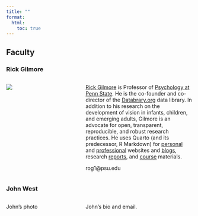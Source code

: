 ```yaml
---
title: ""
format: 
  html:
    toc: true
---
```


## Faculty

### Rick Gilmore

:::: {.columns}
::: {.column width="40%"}
![](include/img/gilmore-headshot-200x200-72dpi.png)
:::
::: {.column width="60%"}
[Rick Gilmore](https://psych.la.psu.edu/people/rog1_/) is Professor of [Psychology at Penn State](https://la.psu.edu/). 
He is the co-founder and co-director of the [Databrary.org ](https://databrary.org) data library.
In addition to his research on the development of vision in infants, children, and emerging adults, Gilmore is an advocate for open, transparent, reproducible, and robust research practices.
He uses Quarto (and its predecessor, R Markdown) for [personal](https://rick-gilmore.com) and [professional](https://gilmore-lab.github.io) websites and [blogs](https://w3tm.org), research [reports](https://penn-state-open-science.github.io/survey-fall-2022/), and [course](https://psu-psychology.github.io/psych-490-reproducibility-2023-fall/) materials.

rog1@psu.edu</br>
:::
::::

### John West

:::: {.columns}
::: {.column width="40%"}
John's photo
:::
::: {.column width="60%"}
John's bio and email.
:::
::::

<!-- ### Alaina Pearce -->

<!-- :::: {.columns} -->

<!-- ::: {.column width="40%"} -->

<!-- ![](include/img/pearce-alaina.jpg) -->
<!-- ::: -->
<!-- ::: {.column width="60%"} -->
<!-- [Alaina Pearce](https://sites.psu.edu/alainapearce/) is Assistant Research Professor in the [Department of Nutritional Sciences](https://hhd.psu.edu/nutrition) and [Center for Childhood Obesity Research](https://hhd.psu.edu/ccor) and is an affiliate of the [Institute of Computational and Data Sciences](https://www.icds.psu.edu). Dr. Pearce is a cognitive neuroscientist and her research interests center on understanding on the reciprocal association between neurocognitive functioning and pediatric obesity. Dr. Pearce’s current research aims to: 1) characterize cognitive function, neural food-cue responsivity, and eating behaviors in children at high and low familial risk for obesity prior to the development of excess adiposity; 2) identify neurocognitive processes and eating behaviors that confer either risk or resiliency to pediatric obesity; and 3) characterize child eating behaviors through meal microstructure and computational modeling. -->

<!-- azp271@psu.edu</br> -->
<!-- ::: -->
<!-- :::: -->

<!-- ### Briana Wham -->

<!-- :::: {.columns} -->
<!-- ::: {.column width="40%"} -->
<!-- ![](include/img/wham-briana.jpg) -->
<!-- ::: -->
<!-- ::: {.column width="60%"} -->
<!-- Briana Ezray Wham is Research Data Librarian – STEM at the Penn State University Libraries. Dr. Wham conducts data management plan reviews and provides guidance, training, and consulting services for data management planning, active data management, reproducible research workflows using R, data visualization, data publication, as well as ORCiD integration and utility. She also works as one of the data curators for [ScholarSphere](https://scholarsphere.psu.edu), Penn State's institutional repository. Prior to joining Penn State University Libraries, Briana received her Ph.D. in Entomology from Penn State, where she studied aspects of ecology, evolution, and conservation of bee communities. Briana’s interests include open science, museum collection digitization, and bee conservation. -->

<!-- bde125@psu.edu -->
<!-- ::: -->
<!-- :::: -->

<!-- ### Ana Enriquez -->

<!-- :::: {.columns} -->
<!-- ::: {.column width="40%"} -->
<!-- ![](include/img/enriquez-ana.jpg) -->
<!-- ::: -->
<!-- ::: {.column width="60%"} -->

<!-- Ana Enriquez is the Copyright Officer and Head of the Office of Scholarly Communications and Copyright at the Penn State University Libraries. A copyright lawyer by training, she teaches the university community about copyright and publishing, assists researchers in making their work freely available to the public, and supports the Libraries’ negotiations with publishers. Her research focuses on copyright, teaching copyright, and leveraging library expertise to advance the open access movement.  -->

<!-- aee32@psu.edu</br></br> -->
<!-- ::: -->
<!-- :::: -->

<!-- ### Bari Fuchs -->

<!-- :::: {.columns} -->
<!-- ::: {.column width="40%"} -->
<!-- ![](include/img/fuchs-bari.png) -->
<!-- ::: -->
<!-- ::: {.column width="60%"} -->

<!-- Bari Fuchs recently received her Ph.D. in Nutritional Sciences at Penn State, where she studied neural and decision-making correlates of pediatric eating behaviors. She has 10 years of experience managing and processing multi-modal data (survey, behavioral, neuroimaging) for research studies. Dr. Fuchs places a strong emphasis on transparency and reproducibility in her data management approach. She achieves this by developing software to clean and organize data, implementing field-standardized data organization structures, and sharing data and code on public repositories. -->

<!-- baf44@psu.edu  -->

<!-- ::: -->
<!-- ::: -->

<!-- ### Sai Koneru -->

<!-- :::: {.columns} -->
<!-- ::: {.column width="40%"} -->
<!-- ![](include/img/koneru-sai.jpg) -->

<!-- ::: -->
<!-- ::: {.column width="60%"} -->

<!-- Sai is a PhD student in the college of Information Sciences and Technology. His research is in Natural Language Processing, developing novel methods to combine text and underlying network structure to understand scholarly output. Sai’s interests include open science, scientific reproducibility, and disinformation. -->

<!-- sdk96@psu.edu -->

<!-- ::: -->
<!-- ::: -->
